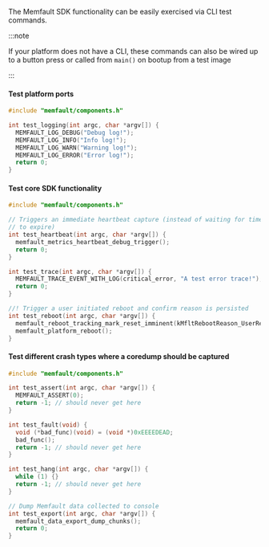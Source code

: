 
The Memfault SDK functionality can be easily exercised via CLI test commands.

:::note

If your platform does not have a CLI, these commands can also be wired up to a
button press or called from `main()` on bootup from a test image

:::

#### Test platform ports

```c
#include "memfault/components.h"

int test_logging(int argc, char *argv[]) {
  MEMFAULT_LOG_DEBUG("Debug log!");
  MEMFAULT_LOG_INFO("Info log!");
  MEMFAULT_LOG_WARN("Warning log!");
  MEMFAULT_LOG_ERROR("Error log!");
  return 0;
}
```

<CoredumpStorageTest />

#### Test core SDK functionality

```c
#include "memfault/components.h"

// Triggers an immediate heartbeat capture (instead of waiting for timer
// to expire)
int test_heartbeat(int argc, char *argv[]) {
  memfault_metrics_heartbeat_debug_trigger();
  return 0;
}

int test_trace(int argc, char *argv[]) {
  MEMFAULT_TRACE_EVENT_WITH_LOG(critical_error, "A test error trace!");
  return 0;
}

//! Trigger a user initiated reboot and confirm reason is persisted
int test_reboot(int argc, char *argv[]) {
  memfault_reboot_tracking_mark_reset_imminent(kMfltRebootReason_UserReset, NULL);
  memfault_platform_reboot();
}
```

#### Test different crash types where a coredump should be captured

```c
#include "memfault/components.h"

int test_assert(int argc, char *argv[]) {
  MEMFAULT_ASSERT(0);
  return -1; // should never get here
}

int test_fault(void) {
  void (*bad_func)(void) = (void *)0xEEEEDEAD;
  bad_func();
  return -1; // should never get here
}

int test_hang(int argc, char *argv[]) {
  while (1) {}
  return -1; // should never get here
}

// Dump Memfault data collected to console
int test_export(int argc, char *argv[]) {
  memfault_data_export_dump_chunks();
  return 0;
}
```
